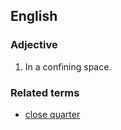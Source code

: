 ==English==
===Adjective===
{{en-adj}}
# In a confining space.

===Related terms===
* [[close quarter]]
